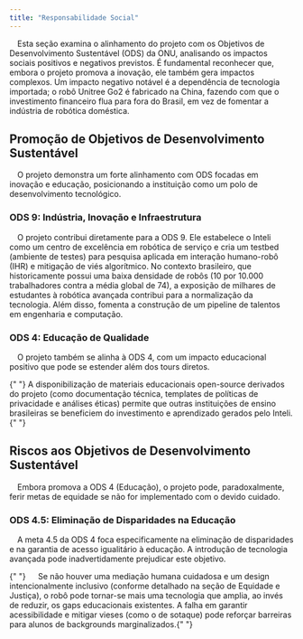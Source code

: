 ```yaml
---
title: "Responsabilidade Social"
---
```


&emsp;Esta seção examina o alinhamento do projeto com os Objetivos de Desenvolvimento Sustentável (ODS) da ONU, analisando os impactos sociais positivos e negativos previstos. É fundamental reconhecer que, embora o projeto promova a inovação, ele também gera impactos complexos. Um impacto negativo notável é a dependência de tecnologia importada; o robô Unitree Go2 é fabricado na China, fazendo com que o investimento financeiro flua para fora do Brasil, em vez de fomentar a indústria de robótica doméstica.

## Promoção de Objetivos de Desenvolvimento Sustentável

&emsp;O projeto demonstra um forte alinhamento com ODS focadas em inovação e educação, posicionando a instituição como um polo de desenvolvimento tecnológico.

### ODS 9: Indústria, Inovação e Infraestrutura

&emsp;O projeto contribui diretamente para a ODS 9. Ele estabelece o Inteli como um centro de excelência em robótica de serviço e cria um testbed (ambiente de testes) para pesquisa aplicada em interação humano-robô (IHR) e mitigação de viés algorítmico. No contexto brasileiro, que historicamente possui uma baixa densidade de robôs (10 por 10.000 trabalhadores contra a média global de 74), a exposição de milhares de estudantes à robótica avançada contribui para a normalização da tecnologia. Além disso, fomenta a construção de um pipeline de talentos em engenharia e computação.

### ODS 4: Educação de Qualidade

&emsp;O projeto também se alinha à ODS 4, com um impacto educacional positivo que pode se estender além dos tours diretos.

<Callout title="Dica" type="tip">
  {" "}
  A disponibilização de materiais educacionais open-source derivados do projeto
  (como documentação técnica, templates de políticas de privacidade e análises
  éticas) permite que outras instituições de ensino brasileiras se beneficiem do
  investimento e aprendizado gerados pelo Inteli.{" "}
</Callout>

## Riscos aos Objetivos de Desenvolvimento Sustentável

&emsp;Embora promova a ODS 4 (Educação), o projeto pode, paradoxalmente, ferir metas de equidade se não for implementado com o devido cuidado.

### ODS 4.5: Eliminação de Disparidades na Educação

&emsp;A meta 4.5 da ODS 4 foca especificamente na eliminação de disparidades e na garantia de acesso igualitário à educação. A introdução de tecnologia avançada pode inadvertidamente prejudicar este objetivo.

<Callout title="Risco Crítico: Ampliação de Lacunas Educacionais" type="danger">
  {" "}
  &emsp; Se não houver uma mediação humana cuidadosa e um design
  intencionalmente inclusivo (conforme detalhado na seção de Equidade e
  Justiça), o robô pode tornar-se mais uma tecnologia que amplia, ao invés de
  reduzir, os gaps educacionais existentes. A falha em garantir acessibilidade e
  mitigar vieses (como o de sotaque) pode reforçar barreiras para alunos de
  backgrounds marginalizados.{" "}
</Callout>
